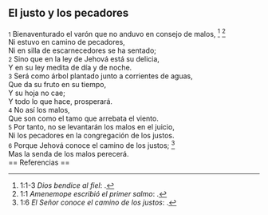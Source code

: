 == El justo y los pecadores ==

{{anchor|1}} <small>1</small> Bienaventurado el varón que no anduvo en consejo de malos, <ref>1:1-3 ''Dios bendice al fiel'': {{lib|LU|148|6|2}}.</ref> <ref>1:1 ''Amenemope escribió el primer salmo'': {{lib|LU|95|4|5}}.</ref><br>
Ni estuvo en camino de pecadores,<br>
Ni en silla de escarnecedores se ha sentado;<br>
{{anchor|2}} <small>2</small> Sino que en la ley de Jehová está su delicia,<br>
Y en su ley medita de día y de noche.<br>
{{anchor|3}} <small>3</small> Será como árbol plantado junto a corrientes de aguas,<br>
Que da su fruto en su tiempo,<br>
Y su hoja no cae;<br>
Y todo lo que hace, prosperará.<br>
{{anchor|4}} <small>4</small> No así los malos,<br>
Que son como el tamo que arrebata el viento.<br>
{{anchor|5}} <small>5</small> Por tanto, no se levantarán los malos en el juicio,<br>
Ni los pecadores en la congregación de los justos.<br>
{{anchor|6}} <small>6</small> Porque Jehová conoce el camino de los justos; <ref>1:6 ''El Señor conoce el camino de los justos'': {{lib|LU|131|2|6}}.</ref><br>
Mas la senda de los malos perecerá.<br>
== Referencias ==

<references />
